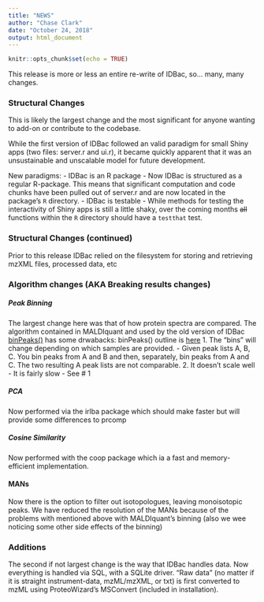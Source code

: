 ```yaml
---
title: "NEWS"
author: "Chase Clark"
date: "October 24, 2018"
output: html_document
---
```


```r
knitr::opts_chunk$set(echo = TRUE)
```


This release is more or less an entire re-write of IDBac, so... many, many changes.


### Structural Changes
This is likely the largest change and the most significant for anyone wanting to add-on or contribute to the codebase. 

While the first version of IDBac followed an valid paradigm for small Shiny apps (two files: server.r and ui.r), it became quickly apparent that it was an unsustainable and unscalable model for future development.

 New paradigms:
 - IDBac is an R package
   - Now IDBac is structured as a regular R-package. This means that significant computation and code chunks have been pulled out of server.r and are now located in the package's `R` directory. 
 - IDBac is testable
   - While methods for testing the interactivity of Shiny apps is still a little shaky, over the coming months ~~all~~  functions within the `R` directory should have a `testthat` test.
 
### Structural Changes (continued)

Prior to this release IDBac relied on the filesystem for storing and retrieving mzXML files, processed data, etc

 
 
### Algorithm changes (AKA Breaking results changes)

##### Peak Binning
The largest change here was that of how protein spectra are compared. The algorithm contained in MALDIquant and used by the old version of IDBac [binPeaks()](https://github.com/sgibb/MALDIquant/blob/master/R/binPeaks-functions.R) has some drwabacks:
 binPeaks() outline is [here](https://github.com/sgibb/MALDIquant/blob/master/man/binPeaks-functions.Rd)
  1. The "bins" will change depending on which samples are provided.
    - Given peak lists A, B, C.  You bin peaks from A and B and then, separately, bin peaks from A and C. The two resulting A peak lists are not comparable.
  2. It doesn't scale well
    - It is fairly slow
    - See # 1
    
##### PCA

Now performed via the irlba package which should make faster but will provide some differences to prcomp

##### Cosine Similarity

Now performed with the coop package which ia a fast and memory-efficient implementation.
    
#### MANs

Now there is the option to filter out isotopologues, leaving monoisotopic peaks.
We have reduced the resolution of the MANs because of the problems with mentioned above with MALDIquant's binning (also we wee noticing some other side effects of the binning)
  
  
  
### Additions


The second if not largest change is the way that IDBac handles data. Now everything is handled via SQL, with a SQLite driver.
"Raw data" (no matter if it is straight instrument-data, mzML/mzXML, or txt) is first converted to mzML using ProteoWizard's MSConvert (included in installation).




















    
    
    

